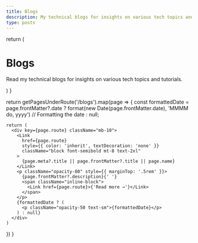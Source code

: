 ```yaml
---
title: Blogs
description: My technical blogs for insights on various tech topics and tutorials.
type: posts
---
```



  return (
    <div className="max-w-screen-lg mx-auto pt-4 pb-8 mb-16 border-b border-gray-400 border-opacity-20">
      <h1>
        <span className="font-bold leading-tight lg:text-5xl">Blogs</span>
      </h1>
      <p className="italic text-center text-gray-500 dark:text-gray-400 font-space-grotesk">
        Read my technical blogs for insights on various tech topics and tutorials.
      </p>
    </div>
  )
}

  return getPagesUnderRoute('/blogs').map(page => {
    const formattedDate = page.frontMatter?.date
      ? format(new Date(page.frontMatter.date), 'MMMM do, yyyy') // Formatting the date
      : null;

    return (
      <div key={page.route} className="mb-10">
        <Link
          href={page.route}
          style={{ color: 'inherit', textDecoration: 'none' }}
          className="block font-semibold mt-8 text-2xl"
        >
          {page.meta?.title || page.frontMatter?.title || page.name}
        </Link>
        <p className="opacity-80" style={{ marginTop: '.5rem' }}>
          {page.frontMatter?.description}{' '}
          <span className="inline-block">
            <Link href={page.route}>{'Read more →'}</Link>
          </span>
        </p>
        {formattedDate ? (
          <p className="opacity-50 text-sm">{formattedDate}</p>
        ) : null}
      </div>
    )
  })
}

<BlogHeader />
<BlogIndex />
